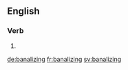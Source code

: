 ==English==

===Verb===
{{head|en|present participle}}

# {{present participle of|banalize|lang=en}}

[[de:banalizing]]
[[fr:banalizing]]
[[sv:banalizing]]